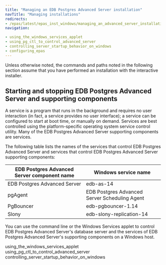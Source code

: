 ```yaml
---
title: "Managing an EDB Postgres Advanced Server installation"
navTitle: "Managing installations"
redirects:
- /epas/latest/epas_inst_windows/managing_an_advanced_server_installation/
navigation:

- using_the_windows_services_applet
- using_pg_ctl_to_control_advanced_server
- controlling_server_startup_behavior_on_windows
- configuring_epas
---
```


<div id="managing_an_advanced_server_installation" class="registered_link"></div>

Unless otherwise noted, the commands and paths noted in the following section assume that you have performed an installation with the interactive installer.

## Starting and stopping EDB Postgres Advanced Server and supporting components

A service is a program that runs in the background and requires no user interaction (in fact, a service provides no user interface); a service can be configured to start at boot time, or manually on demand. Services are best controlled using the platform-specific operating system service control utility. Many of the EDB Postgres Advanced Server supporting components are services.

The following table lists the names of the services that control EDB Postgres Advanced Server and services that control EDB Postgres Advanced Server supporting components:

| EDB Postgres Advanced Server component name | Windows service name                |
| ------------------------------ | ------------------------------------------------ |
| EDB Postgres Advanced Server   | edb-as-14                                        |
| pgAgent                        | EDB Postgres Advanced Server Scheduling Agent |
| PgBouncer                      | edb-pgbouncer-1.14                               |
| Slony                          | edb-slony-replication-14                         |

You can use the command line or the Windows Services applet to control EDB Postgres Advanced Server's database server and the services of EDB Postgres Advanced Server's supporting components on a Windows host.

<div class="toctree" maxdepth="3">

using_the_windows_services_applet using_pg_ctl_to_control_advanced_server controlling_server_startup_behavior_on_windows

</div>
